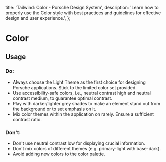 
  title: 'Tailwind: Color - Porsche Design System',
  description:
    'Learn how to properly use the Color style with best practices and guidelines for effective design and user experience.',
};

# Color

<TableOfContents headings={[]} />

## Usage

### Do:

- Always choose the Light Theme as the first choice for designing Porsche applications. Stick to the limited color set
  provided.
- Use accessibility-safe colors, i.e., neutral contrast high and neutral contrast medium, to guarantee optimal contrast.
- Play with darker/lighter grey shades to make an element stand out from the background or to set emphasis on it.
- Mix color themes within the application on rarely. Ensure a sufficient contrast ratio.

### Don't:

- Don't use neutral contrast low for displaying crucial information.
- Don't mix colors of different themes (e.g. primary-light with base-dark).
- Avoid adding new colors to the color palette.
